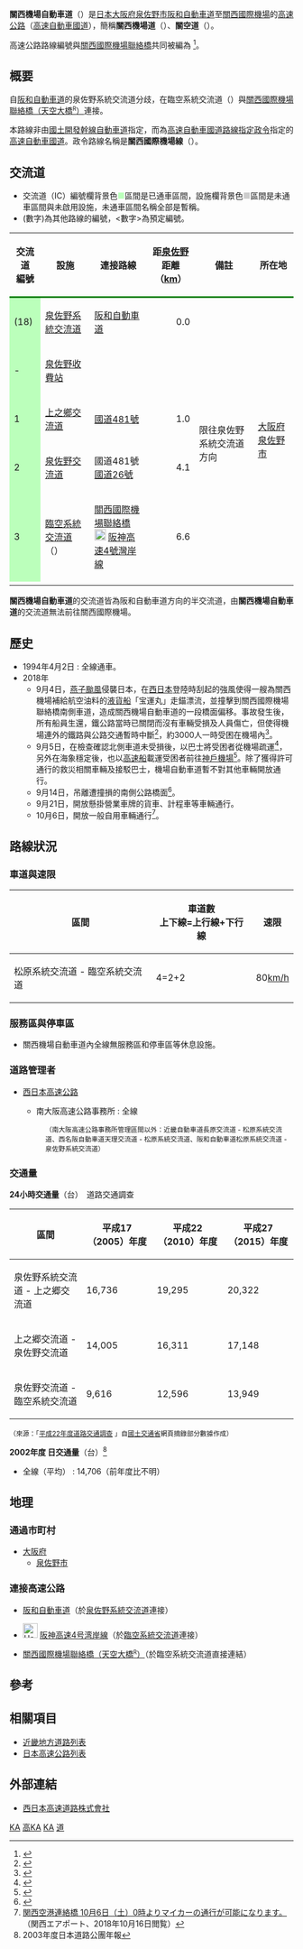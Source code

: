 {{Infobox_road
|system             = [[高速自動車國道|高速自動車國道]]
|徽號               = [[FILE:Kansai-Kuko_Expwy_Route_Sign.svg|250px]]
|highway_name       = {{Ja Exp Route Sign|E71}} 關西機場自動車道
|length_km             = 6.6
|established        = 1994年4月2日
|starting_terminus  = [[泉佐野系統交流道|泉佐野系統交流道]]（[[大阪府|大阪府]][[泉佐野市|泉佐野市]]）
|cities             = [[大阪府|大阪府]][[泉佐野市|泉佐野市]]
|ending_terminus    = [[臨空系統交流道|臨空系統交流道]]（[[大阪府|大阪府]][[泉佐野市|泉佐野市]]）
|junction           = {{Ja Exp Route Sign|E26}} [[阪和自動車道|阪和自動車道]]<br />[[File:Hanshin_Urban_Expwy_Sign_0004.svg|22px]] [[阪神高速4號灣岸線|阪神高速4號灣岸線]]
}}

'''關西機場自動車道'''（{{jpn|j=関西空港自動車道|hg=かんさいくうこうじどうしゃどう|rm=Kansai Kūkō jidōshadō|f=y}}）是[[日本|日本]][[大阪府|大阪府]][[泉佐野市|泉佐野市]][[阪和自動車道|阪和自動車道]]至[[關西國際機場|關西國際機場]]的[[高速公路|高速公路]]（[[高速自動車國道|高速自動車國道]]），簡稱'''關西機場道'''（{{lang|ja|関西空港道／かんさいくうこうどう}}）、'''關空道'''（{{lang|ja|関空道／かんくうどう}}）。

高速公路路線編號與[[關西國際機場聯絡橋|關西國際機場聯絡橋]]共同被編為 {{Ja Exp Route Sign|E71}}<ref>{{Cite web|url=http://www.mlit.go.jp/road/sign/numbering/list/index.html|title=高速道路ナンバリング一覧|accessdate=2017年2月26日|publisher=国土交通省|archive-date=2017年2月27日|archive-url=https://web.archive.org/web/20170227151523/http://www.mlit.go.jp/road/sign/numbering/list/index.html|dead-url=no}}</ref>。

== 概要 ==
自[[阪和自動車道|阪和自動車道]]的泉佐野系統交流道分歧，在臨空系統交流道（{{lang|ja|りんくうJCT}}）與[[關西國際機場聯絡橋|關西國際機場聯絡橋（天空大橋<small><sup>R</sup></small>）]]連接。

本路線非由[[國土開發幹線自動車道|國土開發幹線自動車道]]指定，而為[[高速自動車國道路線指定政令|高速自動車國道路線指定政令]]指定的[[高速自動車國道|高速自動車國道]]。政令路線名稱是'''關西國際機場線'''（{{lang|ja|関西国際空港線}}）。

== 交流道 ==
* 交流道（IC）編號欄背景色<span style="color:#BFB">■</span>區間是已通車區間，設施欄背景色<span style="color:#CCC">■</span>區間是未通車區間與未啟用設施，未通車區間名稱全部是暫稱。
* (數字)為其他路線的編號，<數字>為預定編號。
{|class="wikitable"
|-
!style="border-bottom: 3px solid green;"|交流道<br />編號
!style="border-bottom: 3px solid green;"|設施
!style="border-bottom: 3px solid green;"|連接路線
!style="border-bottom: 3px solid green;"|距[[泉佐野系統交流道|泉佐野]]<br />距離（[[km|km]]）
!style="border-bottom: 3px solid green;"|備註
!style="border-bottom: 3px solid green;"|所在地
|-
!style="background-color:#BFB;"|(18)
|[[泉佐野系統交流道|泉佐野系統交流道]]
|{{Ja Exp Route Sign|E26}} [[阪和自動車道|阪和自動車道]]
|style="text-align:right;"|0.0
|
|rowspan="5"|[[大阪府|大阪府]][[泉佐野市|泉佐野市]]
|-
!style="background-color:#BFB;"|-
|[[泉佐野收費站|泉佐野收費站]]
|
|
|
|-
!style="background-color:#BFB;"| 1
|[[上之鄉交流道|上之鄉交流道]]
|[[國道481號|國道481號]]
|style="text-align:right;"|1.0
|rowspan="2" |限往泉佐野系統交流道方向
|-
!style="background-color:#BFB;"|2
|[[泉佐野交流道|泉佐野交流道]]
|國道481號<br />[[國道26號|國道26號]]
|style="text-align:right;"|4.1
|-
!style="background-color:#BFB;"|3
|[[臨空系統交流道|臨空系統交流道]]<br />（{{lang|ja|りんくうジャンクション}}）
|{{Ja Exp Route Sign|E71}} [[關西國際機場聯絡橋|關西國際機場聯絡橋]]<br />[[File:Hanshin_Urban_Expwy_Sign_0004.svg|20px]] [[阪神高速4號灣岸線|阪神高速4號灣岸線]]
|style="text-align:right;"|6.6
|
|-
|}
'''關西機場自動車道'''的交流道皆為阪和自動車道方向的半交流道，由'''關西機場自動車道'''的交流道無法前往關西國際機場。

== 歷史 ==
* 1994年4月2日 : 全線通車。
* 2018年
**9月4日，[[颱風燕子_(2018年)|燕子颱風]]侵襲日本，在[[西日本|西日本]]登陸時刮起的強風使得一艘為關西機場補給航空油料的[[液貨船|液貨船]]「宝運丸」走錨漂流，並撞擊到關西國際機場聯絡橋南側車道，造成關西機場自動車道的一段橋面偏移。事故發生後，所有船員生還，鐵公路當時已關閉而沒有車輛受損及人員傷亡，但使得機場連外的鐵路與公路交通暫時中斷<ref>{{Cite web |url=https://www3.nhk.or.jp/news/html/20180904/k10011607811000.html# |title=関西空港の連絡橋にタンカー衝突 乗組員は全員無事救助 |access-date=2018-09-04 |archive-url=https://web.archive.org/web/20180904192123/https://www3.nhk.or.jp/news/html/20180904/k10011607811000.html# |archive-date=2018-09-04 |dead-url=yes }}</ref>，約3000人一時受困在機場內<ref>{{Cite web |url=https://www3.nhk.or.jp/news/html/20180904/k10011609201000.html# |title=関西空港 タンカー衝突で橋不通 利用客3000人が空港内に宿泊 |access-date=2018-09-04 |archive-url=https://web.archive.org/web/20180904192223/https://www3.nhk.or.jp/news/html/20180904/k10011609201000.html# |archive-date=2018-09-04 |dead-url=yes }}</ref>。
**9月5日，在檢查確認北側車道未受損後，以巴士將受困者從機場疏運<ref>{{Cite web |url=https://www3.nhk.or.jp/news/html/20180905/k10011609751000.html# |title=関西空港 バスでの輸送も始まる |access-date=2018-09-05 |archive-url=https://web.archive.org/web/20180905020223/https://www3.nhk.or.jp/news/html/20180905/k10011609751000.html# |archive-date=2018-09-05 |dead-url=yes }}</ref>，另外在海象穩定後，也以[[高速船|高速船]]載運受困者前往[[神戶機場|神戶機場]]<ref>{{Cite web |url=https://www3.nhk.or.jp/news/html/20180905/k10011609661000.html# |title=関西空港から神戸空港へ 3000人を高速船でピストン輸送 |access-date=2018-09-05 |archive-url=https://web.archive.org/web/20180905020103/https://www3.nhk.or.jp/news/html/20180905/k10011609661000.html# |archive-date=2018-09-05 |dead-url=yes }}</ref>。除了獲得許可通行的救災相關車輛及接駁巴士，機場自動車道暫不對其他車輛開放通行。
**9月14日，吊離遭撞損的南側公路橋面<ref>{{Cite web |url=https://www3.nhk.or.jp/news/html/20180912/k10011626081000.html# |title=関西空港連絡橋の橋桁撤去始まる 鉄道は今月中の復旧目指す |access-date=2018-09-18 |archive-url=https://web.archive.org/web/20180913134312/https://www3.nhk.or.jp/news/html/20180912/k10011626081000.html# |archive-date=2018-09-13 |dead-url=yes }}</ref>。
**9月21日，開放懸掛營業車牌的貨車、計程車等車輛通行。
**10月6日，開放一般自用車輛通行<ref>[http://www.kansai-airports.co.jp/news/2018/2637/J_181004_privatecar_hp.pdf 関西空港連絡橋 10月6日（土）0時よりマイカーの通行が可能になります。] {{Wayback|url=http://www.kansai-airports.co.jp/news/2018/2637/J_181004_privatecar_hp.pdf |date=20190728104548 }}（関西エアポート、2018年10月16日閲覧）</ref>。

== 路線狀況 ==
=== 車道與速限 ===
{| border="1" class="wikitable" style="text-align:center"
|-
!區間!!車道數<br />上下線=上行線+下行線!!速限
|-
| 松原系統交流道 - 臨空系統交流道||4=2+2||80[[km/h|km/h]]
</small>
|}
=== 服務區與停車區 ===
*關西機場自動車道內全線無服務區和停車區等休息設施。

=== 道路管理者 ===
* [[西日本高速公路|西日本高速公路]]
** {{link-ja|關西支社|西日本高速道路関西支社}}南大阪高速公路事務所 : 全線
*:<small>（南大阪高速公路事務所管理區間以外：近畿自動車道長原交流道 - 松原系統交流道、西名阪自動車道天理交流道 - 松原系統交流道、阪和自動車道松原系統交流道 - 泉佐野系統交流道）</small>

=== 交通量 ===
'''24小時交通量'''（台）　道路交通調查

{| class="wikitable" style="text-align:center"
|-
! 區間 !! 平成17（2005）年度 !! 平成22（2010）年度 !! 平成27（2015）年度
|-
| 泉佐野系統交流道 - 上之郷交流道 || 16,736 || 19,295 || 20,322
|-
| 上之郷交流道 - 泉佐野交流道 || 14,005 || 16,311 || 17,148
|-
| 泉佐野交流道 - 臨空系統交流道 || 9,616 || 12,596 || 13,949
|}
<small>（來源：「[http://www.mlit.go.jp/road/census/h22-1/ 平成22年度道路交通調查] {{Wayback|url=http://www.mlit.go.jp/road/census/h22-1/ |date=20170801042208 }}」自[[國土交通省|國土交通省]]網頁摘錄部分數據作成）</small>

'''2002年度 日交通量'''（台）<ref>2003年度日本道路公團年報</ref>
*全線（平均） : 14,706（前年度比不明）

== 地理 ==
=== 通過市町村 ===
* [[大阪府|大阪府]]
** [[泉佐野市|泉佐野市]]
=== 連接高速公路 ===
* {{Ja Exp Route Sign|E26}} [[阪和自動車道|阪和自動車道]]（於[[泉佐野系統交流道|泉佐野系統交流道]]連接）
* [[File:Hanshin_Urban_Expwy_Sign_0004.svg|26px]] [[阪神高速4号湾岸線|阪神高速4号湾岸線]]（於[[臨空系統交流道|臨空系統交流道]]連接）
* {{Ja Exp Route Sign|E71}} [[關西國際機場聯絡橋|關西國際機場聯絡橋（天空大橋<small><sup>R</sup></small>）]]（於臨空系統交流道直接連結）

== 參考 ==
<references />

== 相關項目 ==
{{Commons|Category:Expressways in Kinki region|近畿地方高速公路}}
* [[近畿地方道路列表|近畿地方道路列表]]
* [[日本高速公路列表|日本高速公路列表]]

== 外部連結 ==
* [http://www.w-nexco.co.jp/ 西日本高速道路株式會社] {{Wayback|url=http://www.w-nexco.co.jp/ |date=20100923092218 }}

{{日本高速道路}}
{{西日本高速道路}}
{{關西機場自動車道}}
[[Category:日本高速公路|KA]]
[[Category:近畿地方道路|高KA]]
[[Category:西日本高速公路|KA]]
[[Category:關西國際機場|道]]